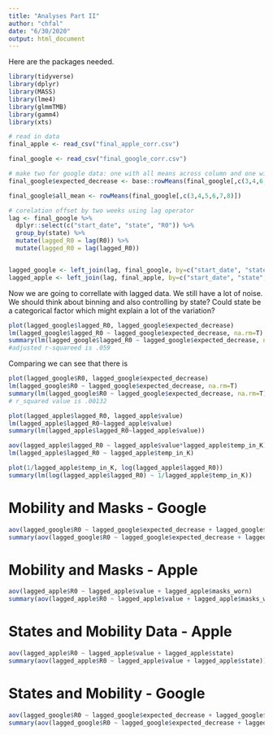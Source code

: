 ---
title: "Analyses Part II"
author: "chfal"
date: "6/30/2020"
output: html_document
---

Here are the packages needed.

```{r}
library(tidyverse)
library(dplyr)
library(MASS)
library(lme4)
library(glmmTMB)
library(gamm4)
library(xts)
```


```{r}
# read in data
final_apple <- read_csv("final_apple_corr.csv")

final_google <- read_csv("final_google_corr.csv")
```

```{r}
# make two for google data: one with all means across column and one with all means except housing increase
final_google$expected_decrease <- base::rowMeans(final_google[,c(3,4,6,7,8)])

final_google$all_mean <- rowMeans(final_google[,c(3,4,5,6,7,8)])
```


```{r}
# corelation offset by two weeks using lag operator
lag <- final_google %>%
  dplyr::select(c("start_date", "state", "R0")) %>%
  group_by(state) %>%
  mutate(lagged_R0 = lag(R0)) %>%
  mutate(lagged_R0 = lag(lagged_R0))


lagged_google <- left_join(lag, final_google, by=c("start_date", "state", "R0"))
lagged_apple <- left_join(lag, final_apple, by=c("start_date", "state", "R0"))
```

Now we are going to correllate with lagged data. We still have a lot of noise. We should think about binning and also controlling by state? Could state be a categorical factor which might explain a lot of the variation?

```{r}
plot(lagged_google$lagged_R0, lagged_google$expected_decrease)
lm(lagged_google$lagged_R0 ~ lagged_google$expected_decrease, na.rm=T)
summary(lm(lagged_google$lagged_R0 ~ lagged_google$expected_decrease, na.rm=T))
#adjusted r-squareed is .059
```

Comparing we can see that there is 
```{r}
plot(lagged_google$R0, lagged_google$expected_decrease)
lm(lagged_google$R0 ~ lagged_google$expected_decrease, na.rm=T)
summary(lm(lagged_google$R0 ~ lagged_google$expected_decrease, na.rm=T))
# r_squared value is .00132

```

```{r}
plot(lagged_apple$lagged_R0, lagged_apple$value)
lm(lagged_apple$lagged_R0~lagged_apple$value)
summary(lm(lagged_apple$lagged_R0~lagged_apple$value))
```

```{r}
aov(lagged_apple$lagged_R0 ~ lagged_apple$value*lagged_apple$temp_in_K)
lm(lagged_apple$lagged_R0 ~ lagged_apple$temp_in_K)
```

```{r}
plot(1/lagged_apple$temp_in_K, log(lagged_apple$lagged_R0))
summary(lm(log(lagged_apple$lagged_R0) ~ 1/lagged_apple$temp_in_K))

```


# Mobility and Masks - Google

```{r}
aov(lagged_google$R0 ~ lagged_google$expected_decrease + lagged_google$masks_worn)
summary(aov(lagged_google$R0 ~ lagged_google$expected_decrease + lagged_google$masks_worn))
```

# Mobility and Masks - Apple
```{r}
aov(lagged_apple$R0 ~ lagged_apple$value + lagged_apple$masks_worn)
summary(aov(lagged_apple$R0 ~ lagged_apple$value + lagged_apple$masks_worn))
```

# States and Mobility Data - Apple
```{r}
aov(lagged_apple$R0 ~ lagged_apple$value + lagged_apple$state)
summary(aov(lagged_apple$R0 ~ lagged_apple$value + lagged_apple$state))
```

# States and Mobility - Google
```{r}
aov(lagged_google$R0 ~ lagged_google$expected_decrease + lagged_google$state)
summary(aov(lagged_google$R0 ~ lagged_google$expected_decrease + lagged_google$state))
```